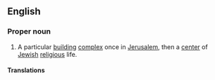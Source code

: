 ==English==
{{wikipedia}}

===Proper noun===
{{en-proper noun|head=the [[temple|Temple]] in [[Jerusalem]]}}

# A particular [[building]] [[complex]] once in [[Jerusalem]], then a [[center]] of [[Jewish]] [[religious]] life.

====Translations====
{{trans-top|Temple in Jerusalem}}
{{trans-mid}}
{{trans-bottom}}